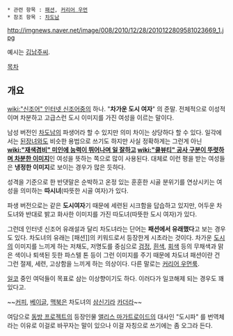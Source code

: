  * 관련 항목 : [[패션]], [[커리어 우먼]]
 * 참조 항목 : [[차도남]]

http://imgnews.naver.net/image/008/2010/12/28/2010122809581023669_1.jpg

예시는 [[김남주]]씨.

[[목차]]

== 개요 ==

{{{+1 차가운 도시 女 Chic city woman }}} 

[[wiki:"신조어" 인터넷 신조어]]중의 하나. "'''차가운 도시 여자'''" 의 준말. 전체적으로 이성적이며 차분하고 고급스런 도시 이미지를 가진 여성을 이르는 말이다.

남성 버전인 [[차도남]]의 파생어라 할 수 있지만 의미 차이는 상당하다 할 수 있다. 일각에서는 [[된장녀]]와도 비슷한 용법으로 쓰기도 하지만 사실 정확하게는 그런게 아닌 '''[[wiki:"재색겸비" 미인에 능력이 뛰어나며 일 잘하고]] [[wiki:"쿨뷰티" 공사 구분이 뚜렷하며 차분한 이미지]]'''인 여성을 뜻하는 쪽으로 많이 사용된다. 대체로 이런 평을 받는 여성들은 '''냉정한 이미지'''로 보이는 경우가 많은 듯하다. 

성격을 기준으로 한 반댓말은 순박하고 온정 있는 훈훈한 시골 분위기를 연상시키는 여성을 의미하는 '''따시녀'''(따뜻한 시골 여자)가 있다.

파생 버전으로는 같은 '''도시여자'''기 때문에 세련된 시크함을 답습하고 있지만, 어두운 차도녀와 반대로 밝고 화사한 이미지를 가진 따도녀(따뜻한 도시 여자)가 있다.

그런데 인터넷 신조어 유래설과 달리 차도녀라는 단어는 '''패션에서 유래했다'''고 보는 경우도 있다. 차도녀의 유래는 [패션]]의 키워드로서 등장한게 시초라는 것이다. 차가운 [[도시]]의 이미지를 느끼게 하는 저채도, 저명도를 중심으로 [[검정]], [[흰색]], [[회색]] 등의 무채색과 맑은 색이나 퇴색된 듯한 파스텔 톤 등이 그런 이미지를 주기 때문에 차도녀 패션이란 건 그런 절제, 세련, 고상함을 느끼게 하는 의상이다. 다른 말로는 [[커리어 우먼]]룩.

[[일코]] 중인 여덕들이 목표로 삼는 이상향이기도 하다. 이러다가 일코해제 되는 경우도 꽤 있다고.

~~[[커피]], [[베이글]], [[맥북]]은 차도녀의 [[삼신기]]라 [[카더라]]~~

여담으로 [[동방 프로젝트]]의 등장인물 [[앨리스 마가트로이드]]의 대사인 "도시파" 를 번역체라는 이유로 이걸로 바꾸자는 말이 있으나 이걸 자칭으로 쓰기에는 좀 오그라 든다.
